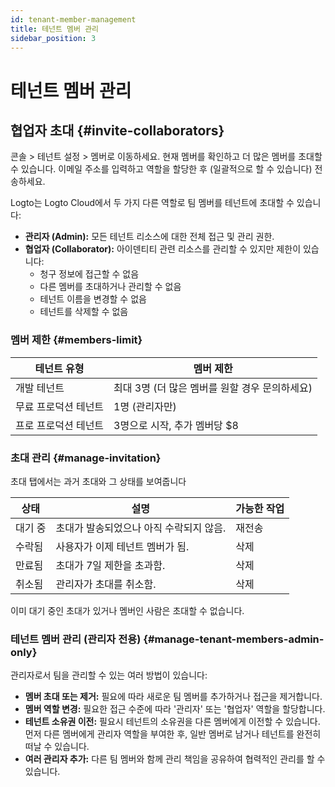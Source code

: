 ```yaml
---
id: tenant-member-management
title: 테넌트 멤버 관리
sidebar_position: 3
---
```


# 테넌트 멤버 관리

## 협업자 초대 \{#invite-collaborators}

<CloudLink to="/tenant-settings/members">콘솔 > 테넌트 설정 > 멤버</CloudLink>로 이동하세요. 현재
멤버를 확인하고 더 많은 멤버를 초대할 수 있습니다. 이메일 주소를 입력하고 역할을 할당한 후
(일괄적으로 할 수 있습니다) 전송하세요.

Logto는 Logto Cloud에서 두 가지 다른 역할로 팀 멤버를 테넌트에 초대할 수 있습니다:

- **관리자 (Admin):** 모든 테넌트 리소스에 대한 전체 접근 및 관리 권한.
- **협업자 (Collaborator):** 아이덴티티 관련 리소스를 관리할 수 있지만 제한이 있습니다:
  - 청구 정보에 접근할 수 없음
  - 다른 멤버를 초대하거나 관리할 수 없음
  - 테넌트 이름을 변경할 수 없음
  - 테넌트를 삭제할 수 없음

### 멤버 제한 \{#members-limit}

| 테넌트 유형          | 멤버 제한                                      |
| -------------------- | ---------------------------------------------- |
| 개발 테넌트          | 최대 3명 (더 많은 멤버를 원할 경우 문의하세요) |
| 무료 프로덕션 테넌트 | 1명 (관리자만)                                 |
| 프로 프로덕션 테넌트 | 3명으로 시작, 추가 멤버당 $8                   |

### 초대 관리 \{#manage-invitation}

초대 탭에서는 과거 초대와 그 상태를 보여줍니다

| 상태    | 설명                                    | 가능한 작업 |
| ------- | --------------------------------------- | ----------- |
| 대기 중 | 초대가 발송되었으나 아직 수락되지 않음. | 재전송      |
| 수락됨  | 사용자가 이제 테넌트 멤버가 됨.         | 삭제        |
| 만료됨  | 초대가 7일 제한을 초과함.               | 삭제        |
| 취소됨  | 관리자가 초대를 취소함.                 | 삭제        |

이미 대기 중인 초대가 있거나 멤버인 사람은 초대할 수 없습니다.

### 테넌트 멤버 관리 (관리자 전용) \{#manage-tenant-members-admin-only}

관리자로서 팀을 관리할 수 있는 여러 방법이 있습니다:

- **멤버 초대 또는 제거:** 필요에 따라 새로운 팀 멤버를 추가하거나 접근을 제거합니다.
- **멤버 역할 변경:** 필요한 접근 수준에 따라 '관리자' 또는 '협업자' 역할을 할당합니다.
- **테넌트 소유권 이전:** 필요시 테넌트의 소유권을 다른 멤버에게 이전할 수 있습니다. 먼저 다른 멤버에게 관리자 역할을 부여한 후, 일반 멤버로 남거나 테넌트를 완전히 떠날 수 있습니다.
- **여러 관리자 추가:** 다른 팀 멤버와 함께 관리 책임을 공유하여 협력적인 관리를 할 수 있습니다.

